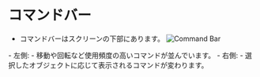 # コマンドバー
- コマンドバーはスクリーンの下部にあります。
![Command Bar](./img/command-bar.png)
<div class="dl">
- 左側: 
   - 移動や回転など使用頻度の高いコマンドが並んでいます。
- 右側:
   - 選択したオブジェクトに応じて表示されるコマンドが変わります。
</div>



















